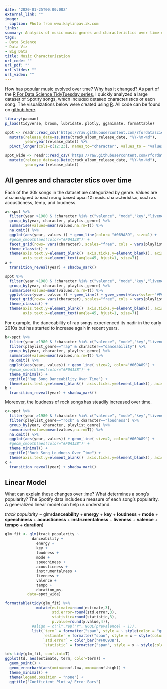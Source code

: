 ```yaml
---
date: "2020-01-25T00:00:00Z"
external_link: ""
image:
  caption: Photo from www.kaylinpavlik.com
links:
summary: Analysis of music music genres and characteristics over time using a large Spotify database.
tags:
- Data Science
- Data Viz
- Big Data
title: Music Characterization
url_code: ""
url_pdf: ""
url_slides: ""
url_video: ""
---
```


How has popular music evolved over time? Why has it changed? As part of the [R For Data Science TidyTuesday series](https://github.com/rfordatascience/tidytuesday), I quickly analyzed a large dataset of Spotify songs, which included detailed characteristics of each song. The visualizations below were created using [R](https://www.r-project.org/about.html). All code can be found on [github here](https://github.com/reidhaefer/reid.haefer/blob/master/content/post/spotify/index.Rmd).


```r
library(pacman)
p_load(tidyverse, broom, lubridate, plotly, gganimate, formattable)

spot <- readr::read_csv('https://raw.githubusercontent.com/rfordatascience/tidytuesday/master/data/2020/2020-01-21/spotify_songs.csv') %>%
  mutate(release_date=as.Date(track_album_release_date, "%Y-%m-%d"),
         year=year(release_date)) %>%
  pivot_longer(cols=c(12:23), names_to="character", values_to = "values" )

spot_wide <- readr::read_csv('https://raw.githubusercontent.com/rfordatascience/tidytuesday/master/data/2020/2020-01-21/spotify_songs.csv') %>%
  mutate(release_date=as.Date(track_album_release_date, "%Y-%m-%d"),
         year=year(release_date)) 
```

## All genres and characteristics over time

Each of the 30k songs in the dataset are categorized by genre. Values are also assigned to each song based upon 12 music characteristics, such as acousticness, temp, and loudness.

```r
a<-spot %>%
  filter(year >1980 & !character %in% c("valence", "mode","key","liveness")) %>%
  group_by(year, character, playlist_genre) %>%
  summarise(values=mean(values,na.rm=T)) %>%
  na.omit() %>%
  ggplot(aes(year, values )) + geom_line(color= "#069A89", size=1) + 
  #geom_smooth(aes(color="#F0A13B")) +
  facet_grid(rows= vars(character), scales="free", cols = vars(playlist_genre)) +
  theme_classic() +
  theme(axis.text.y=element_blank(), axis.ticks.y=element_blank(), axis.title = element_blank(), legend.position = "none",
        axis.text.x=element_text(angle=45, hjust=1, size=7)) 
a +
  transition_reveal(year) + shadow_mark()

spot %>%
  filter(year >1980 & !character %in% c("valence", "mode","key","liveness")) %>%
  group_by(year, character, playlist_genre) %>%
  summarise(values=mean(values,na.rm=T)) %>%
  ggplot(aes(year, values )) + geom_line() + geom_smooth(aes(color="#F0A13B")) +
  facet_grid(rows= vars(character), scales="free", cols = vars(playlist_genre)) +
  theme_classic() +
  theme(axis.text.y=element_blank(), axis.ticks.y=element_blank(), axis.title = element_blank(), legend.position = "none",
        axis.text.x=element_text(angle=45, hjust=1, size=7)) 
```

For example, the danceability of rap songs experienced its nadir in the early 2010s but has started to increase again in recent years.

```r
b<-spot %>%
  filter(year >1980 & !character %in% c("valence", "mode","key","liveness")) %>%
  filter(playlist_genre=="rap" & character=="danceability") %>%
  group_by(year, character, playlist_genre) %>%
  summarise(values=mean(values,na.rm=T)) %>%
  na.omit() %>%
  ggplot(aes(year, values)) + geom_line( size=2, color="#069A89") + 
  #geom_smooth(aes(color="#F0A13B")) +
  theme_minimal() +
  ggtitle("Rap Song Danceability Over Time") +
  theme(axis.text.y=element_blank(), axis.ticks.y=element_blank(), axis.title = element_blank(), legend.position = "none", axis.text.x=element_text(angle=45, hjust=1, size=14)) 
b +
  transition_reveal(year) + shadow_mark()
```

Moreover, the loudness of rock songs has steadily increased over time.

```r
c<-spot %>%
  filter(year >1980 & !character %in% c("valence", "mode","key","liveness")) %>%
  filter(playlist_genre=="rock" & character=="loudness") %>%
  group_by(year, character, playlist_genre) %>%
  summarise(values=mean(values,na.rm=T)) %>%
  na.omit() %>%
  ggplot(aes(year, values)) + geom_line( size=2, color="#069A89") + 
  #geom_smooth(aes(color="#F0A13B")) +
  theme_minimal() +
  ggtitle("Rock Song Loudness Over Time") +
  theme(axis.text.y=element_blank(), axis.ticks.y=element_blank(), axis.title = element_blank(), legend.position = "none", axis.text.x=element_text(angle=45, hjust=1, size=14)) 
c +
  transition_reveal(year) + shadow_mark()
```

## Linear Model

What can explain these changes over time? What determines a song's popularity? The Spotify data includes a measure of each song's popularity. A generalized linear model can help us understand.

*track popularity* ~ glm(**danceability** + **energy** + **key** + **loudness** + **mode** + **speechiness** + **acousticness** + **instrumentalness** + **liveness** + **valence** + **tempo** + **duration**)

```r
glm_fit <- glm(track_popularity ~ 
            danceability + 
              energy + 
              key + 
              loudness + 
              mode + 
              speechiness + 
              acousticness + 
              instrumentalness + 
              liveness + 
              valence + 
              tempo + 
              duration_ms, 
          data=spot_wide) 

formattable(tidy(glm_fit) %>%
              mutate(estimate=round(estimate,3),
                     std.error=round(std.error,3),
                     statistic=round(statistic,3),
                     p.value=round(p.value,4)), 
            #align = c("l",rep("r", NCOL(prevalence) - 1)),
            list(`term` = formatter("span", style = ~ style(color = "grey", font.weight = "bold")), 
                 `estimate` = formatter("span", style = x ~ style(color = ifelse(x < 0, "red", "#3B7CF0"), font.weight = "bold")),
                 `std.error` = color_bar("#F0C93B"), 
                 `statistic` = formatter("span", style = x ~ style(color = ifelse(x < 0, "red", "#3B7CF0"), font.weight = "bold"))))
```

```r
td<-tidy(glm_fit, conf.int=T)
ggplot(td, aes(estimate, term, color=term)) +
  geom_point() +
  geom_errorbarh(aes(xmin=conf.low, xmax=conf.high)) +
  theme_minimal() +
  theme(legend.position = "none") +
  ggtitle("Coefficient Plot w/ Error Bars")
```


